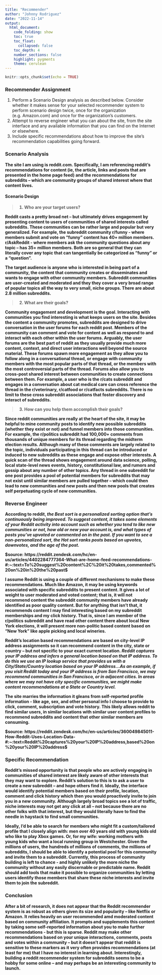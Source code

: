 ```yaml
---
title: "Recommender"
author: "Johnny Rodriguez"
date: "2022-11-14"
output:
  html_document:
    code_folding: show
    toc: true
    toc_float:
      collapsed: false
    toc_depth: 4
    number_sections: false
    highlight: pygments
    theme: cerulean
---
```


```r
knitr::opts_chunk$set(echo = TRUE)
```

### Recommender Assignment

1. Perform a Scenario Design analysis as described below.  Consider whether it makes sense for your selected recommender system to perform scenario design twice, once for the organization (e.g. Amazon.com) and once for the organization's customers.
2. Attempt to reverse engineer what you can about the site, from the site interface and any available information that you can find on the Internet or elsewhere.
3. Include specific recommendations about how to improve the site's recommendation capabilities going forward. 

<b/>

### Scenario Analysis

The site I am using is reddit.com.  Specifically, I am referencing reddit's recommendations for content (ie, the article, links and posts that are presented in the home page feed) and the recommendations for subreddits -- which are community groups of shared interest where that content lives.

#### Scenario Design

>1. Who are your target users?

Reddit casts a pretty broad net -- but ultimately drives engagement by presenting content to users of communities of shared interests called subreddits.  These communities can be rather large and popular but very generalized.  For example, the subreddit community r/funny  - where members submit and vote on "funny" content has 40+ million members. r/AskReddit - where members ask the community questions about any topic -- has 35+ million members. Both are so general that they can literally cover any topic that can tangentially be categorized as "funny" or a "question".

The target audience is anyone who is interested in being part of a community, the content that community creates or disseminates and wants to engage with other community members. Subreddit communities are user-created and moderated and they they cover a very broad range of popular topics all the way to very small, niche groups.  There are about 2.8 million subreddits.

>2. What are their goals?

Community engagement and development is the goal.  Interacting with communities you find interesting is what keeps users on the site.  Besides the content a community promotes, subreddits are designed to drive conversation in the user forums for each reddit post.  Members of the community can comment and vote for content as well as respond to and interact with each other within the user forums. Arguably, the user forums are the best part of reddit as they  usually provide much more content, context, and direct user interactions well beyond the source material.  These forums spawn more engagement as they allow you to follow along in a conversational thread, or engage with community members with the most popular parts of that thread, or the members with the most controversial parts of the thread.  Forums also allow you to cross-post shared interest between communities to create connections between them.  For example, a user who is the r/cats subreddit and engages in a conversation about cat medical care can cross reference the thread in the r/veterinary, r/catfood or r/catfacts subreddits.  There is no limit to these cross subreddit associations that foster discovery and interact of subreddits.

>3. How can you help them accomplish their goals?

Since reddit communities are really at the heart of the site, it may be helpful to mine community posts to identify new possible subreddits (whether they exist or not) and funnel members into those communities.  For example, the r/politics subreddit had 100,000+ comments from thousands of unique members for its thread regarding the midterm election results.  Although many of these comments are largely related to the topic, individuals participating in this thread can be introduced or induced to new subreddits as these engage and expose other interests.  A quick scan of the thread shows engagement around data science, polling, local state-level news events, history, constitutional law, and rumors and gossip about any number of other topics.  Any thread in one subreddit for one post provides a pool of potential members for subreddits that may not exist until similar members are pulled together -- which could then lead to new communities and new posts and then new pools that creates self perpetuating cycle of new communities.

<b/>

### Reverse Engineer
According to reddit, ***the Best sort is a personalized sorting option that’s continuously being improved. To suggest content, it takes some elements of your Reddit activity into account such as whether you tend to like new communities or not, how old or new your account is, and what types of posts you’ve upvoted or commented on in the past. If you want to see a non-personalized sort, the Hot sort ranks posts based on upvotes, downvotes, and the age of the post.***


$source: https://reddit.zendesk.com/hc/en-us/articles/4402284777364-What-are-home-feed-recommendations-#:~:text=To%20suggest%20content%2C%20it%20takes,commented%20on%20in%20the%20past$

I assume Reddit is using a couple of different mechanisms to make these recommendations.  Much like Amazon, it may be using keywords associated with specific subreddits to present content.  It gives a lot of weight to user moderated and voted content; that is, it will not recommend content the subreddit community members have already identified as poor quality content.  But for anything that isn't that, it recommends content I may find interesting based on my subreddit memberships and my click history.  That is, since I am member of the r/politics subreddit and have read other content there about local New York elections, it will present more non-politic based content based on "New York" like apple picking and local wineries.  

Reddit's location based recommendations are based on city-level IP address assignments so it can recommend content in the city, state or country --  but not specific to your exact current location.  ***Reddit captures your IP address and infers a general location based on that IP address.  To do this we use an IP lookup service that provides us with a City/State/Country location based on your IP address...As an example, if you visit Reddit today and your IP address is from San Francisco, we may recommend communities in San Francisco, or in adjacent cities. In areas where we may not have city specific communities, we might make content recommendations at a State or Country level.***

The site marries the information it gleans from self-reported profile information - like age, sex, and other personal info I choose to provide to click, comment, subscription and vote history.  This likely allows reddit to find similar users, in similar locations with similar user content profiles to recommend subreddits and content that other similar members are consuming.  


$source: https://reddit.zendesk.com/hc/en-us/articles/360049845011-How-Reddit-Uses-Location-Data-#:~:text=Reddit%20captures%20your%20IP%20address,based%20on%20your%20IP%20address$

<b/>

### Specific Recommendation
Reddit's missed opportunity is that people who are actively engaging in communities of shared interest are likely aware of other interests that they may want to explore.  Reddit's solution to this is to ask a user to create a new subreddit -- and hope others find it. Ideally, the interface would identify potential members based on their profile, location, comment and click history which then you would proactively invite to join you in a new community. Although largely broad topics see a lot of traffic, niche interests may not get any click at all -- not because there are no other folks with that  interest, but they would literally have to find the needle in haystack to find small communities.

Ideally, I'd be able to search for members who might fit a custom/tailored profile that I closely align with: men over 40 years old with young kids old who like to play Xbox games.  Or, for my wife: working mothers with young kids who want a local running group in Westchester.  Given the millions of users, the hundreds of millions of comments, the millions of subreddits, I should be able to identify a potential pool for this community and invite them to a subreddit.  Currently, this process of community building is left to chance  - and highly unlikely the more niche the community without any easily discernable or predictable name.  Reddit should add tools that make it possible to organize communities by letting users identify those members that share these niche interests and invite them to join the subreddit.

<b/>

### Conclusion
After a bit of research, it does not appear that the Reddit recommender system is as robust as others given its size and popularity -- like Netflix or Amazon.  It relies heavily on user recommended amd moderated content based on community affiliation. It prompts and supplements this content by taking some self-reported information about you to make further recommendations - but this is sparse.  Reddit may make other recommendations based on your unique interactions, comments, posts and votes within a community -- but it doesn't appear that reddit is sensitive to these markers as it very often provides recommendations (at least for me) that I have no interest in learning about. Interestingly, building a reddit recommender system for subreddits seems to be a hobby for some online -- and may perhaps be an interesting community to launch.
